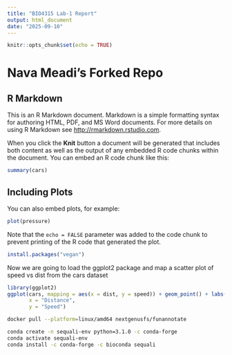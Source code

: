 ```yaml
---
title: "BIO4315 Lab-1 Report"
output: html_document
date: "2025-09-10"
---
```


```r
knitr::opts_chunk$set(echo = TRUE)
```
# Nava Meadi's Forked Repo

## R Markdown

This is an R Markdown document. Markdown is a simple formatting syntax for authoring HTML, PDF, and MS Word documents. For more details on using R Markdown see <http://rmarkdown.rstudio.com>.

When you click the **Knit** button a document will be generated that includes both content as well as the output of any embedded R code chunks within the document. You can embed an R code chunk like this:

```r
summary(cars)
```

## Including Plots

You can also embed plots, for example:

```r
plot(pressure)
```

Note that the `echo = FALSE` parameter was added to the code chunk to prevent printing of the R code that generated the plot.

```r
install.packages("vegan")
```

Now we are going to load the ggplot2 package and map a scatter plot of speed vs dist from the cars dataset

```r
library(ggplot2)
ggplot(cars, mapping = aes(x = dist, y = speed)) + geom_point() + labs(title = "Scatter Plot of Cars Data",
       x = "Distance",
       y = "Speed")
```
```bash
docker pull --platform=linux/amd64 nextgenusfs/funannotate
```
```bash
conda create -n sequali-env python=3.1.0 -c conda-forge
conda activate sequali-env
conda install -c conda-forge -c bioconda sequali
```

